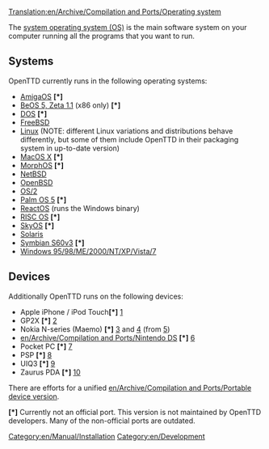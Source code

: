 [[Translation:en/Archive/Compilation and Ports/Operating system]]
[[Category:en/Manual/Installation]]
[[Category:en/Development]]

The [https://www.wikipedia.org/wiki/en:Operating system operating system (OS)] is the main software system on your computer running all the programs that you want to run.

== Systems ==
OpenTTD currently runs in the following operating systems:
* [http://www.os4depot.net/index.php?function=showfile&file=game/strategy/openttd.lha AmigaOS] <strong>[*]</strong> 
* [http://bebits.com/app/3810 BeOS 5, Zeta 1.1] (x86 only) <strong>[*]</strong> 
* [[en/Archive/Compilation and Ports/OpenTTD DOS|DOS]] <strong>[*]</strong> 
* [http://www.freshports.org/games/openttd/ FreeBSD]
* [http://sourceforge.net/project/showfiles.php?group_id=103924&package_id=111717 Linux] (NOTE: different Linux variations and distributions behave differently, but some of them include OpenTTD in their packaging system in up-to-date version)
* [http://sourceforge.net/project/showfiles.php?group_id=103924&package_id=111717 MacOS X] <strong>[*]</strong> 
* [http://sourceforge.net/project/showfiles.php?group_id=103924&package_id=111717 MorphOS] <strong>[*]</strong>
* [http://riksun.riken.go.jp/pub/pub/NetBSD/NetBSD-current/pkgsrc/games/openttd/ NetBSD]
* [http://www.openbsd.org/cgi-bin/cvsweb/ports/games/openttd/ OpenBSD]
* [http://sourceforge.net/project/showfiles.php?group_id=103924&package_id=111717 OS/2]
* [http://www.esoftinteractive.com/openttd.html Palm OS 5] <strong>[*]</strong>
* [http://reactosde.re.funpic.de/catappdetail.php?cat=Games&appnr=146 ReactOS] (runs the Windows binary)
* [http://www.riscos.info/index.php/OpenTTD RISC OS] <strong>[*]</strong> 
* [http://www.tt-forums.net/viewtopic.php?t=8107 SkyOS] <strong>[*]</strong> 
* [http://www.softagalleria.net/openttd-solaris.php Solaris]
* [http://www.tt-forums.net/viewtopic.php?f=33&t=35942&st=0&sk=t&sd=a Symbian S60v3] <strong>[*]</strong>
* [http://sourceforge.net/project/showfiles.php?group_id=103924&package_id=111717 Windows 95/98/ME/2000/NT/XP/Vista/7]

== Devices ==
Additionally OpenTTD runs on the following devices:
* Apple iPhone / iPod Touch<strong>[*]</strong> [http://www.zodttd.com/wiki/index.php/OpenTTD.app]
* GP2X <strong>[*]</strong> [http://wiki.gp2x.org/wiki/OpenTTD]
* Nokia N-series (Maemo) <strong>[*]</strong> [http://myy.haaga-helia.fi/~a0702483/maemo/] and [http://www.tt-forums.net/viewtopic.php?f=33&t=36042] (from [http://openttd.toimii.net/maemo/])
* [[en/Archive/Compilation and Ports/Nintendo DS]] <strong>[*]</strong> [http://www.tt-forums.net/viewtopic.php?f=33&t=35306]
* Pocket PC <strong>[*]</strong> [http://www.esoftinteractive.com/openttd.html]
* PSP <strong>[*]</strong> [http://openttd.pc-workshop.da.ru/]
* UIQ3 <strong>[*]</strong> [http://my-symbian.com/forum/viewtopic.php?t=30981]
* Zaurus PDA <strong>[*]</strong> [http://zsi2.stonekeep.com/index.php?v=d&a=2127]

There are efforts for a unified [[en/Archive/Compilation and Ports/Portable device version]].

<strong>[*]</strong> Currently not an official port. This version is not maintained by OpenTTD developers. Many of the non-official ports are outdated.